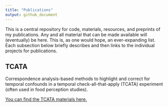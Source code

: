 ```yaml
---
title: "Publications"
output: github_document
---
```


This is a central repository for code, materials, resources, and preprints of my publications. Any and all material that can be made available will (eventually) be here. This is, as one would hope, an ever-expanding list. Each subsection below briefly describes and then links to the individual projects for publications.


## TCATA

Correspondence analysis-based methods to highlight and correct for temporal confounds in a temporal check-all-that-apply (TCATA) experiment (often used in food perception studies).

[You can find the TCATA materials here.](./TCATA_TemporalConfounds/)